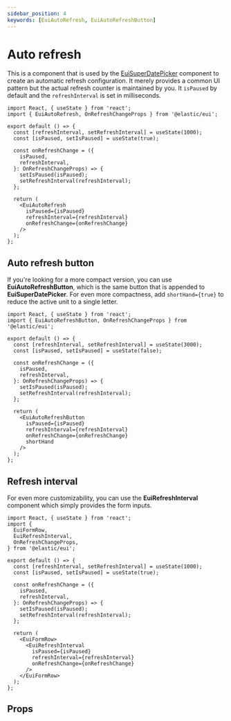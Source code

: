 ```yaml
---
sidebar_position: 4
keywords: [EuiAutoRefresh, EuiAutoRefreshButton]
---
```


# Auto refresh

This is a component that is used by the [EuiSuperDatePicker](./super-date-picker.mdx) component to create an automatic refresh configuration. It merely provides a common UI pattern but the actual refresh counter is maintained by you. It `isPaused` by default and the `refreshInterval` is set in milliseconds.

```tsx interactive
import React, { useState } from 'react';
import { EuiAutoRefresh, OnRefreshChangeProps } from '@elastic/eui';

export default () => {
  const [refreshInterval, setRefreshInterval] = useState(1000);
  const [isPaused, setIsPaused] = useState(true);

  const onRefreshChange = ({
    isPaused,
    refreshInterval,
  }: OnRefreshChangeProps) => {
    setIsPaused(isPaused);
    setRefreshInterval(refreshInterval);
  };

  return (
    <EuiAutoRefresh
      isPaused={isPaused}
      refreshInterval={refreshInterval}
      onRefreshChange={onRefreshChange}
    />
  );
};
```

## Auto refresh button

If you're looking for a more compact version, you can use **EuiAutoRefreshButton**, which is the same button that is appended to **EuiSuperDatePicker**. For even more compactness, add `shortHand={true}` to reduce the active unit to a single letter.

```tsx interactive
import React, { useState } from 'react';
import { EuiAutoRefreshButton, OnRefreshChangeProps } from '@elastic/eui';

export default () => {
  const [refreshInterval, setRefreshInterval] = useState(3000);
  const [isPaused, setIsPaused] = useState(false);

  const onRefreshChange = ({
    isPaused,
    refreshInterval,
  }: OnRefreshChangeProps) => {
    setIsPaused(isPaused);
    setRefreshInterval(refreshInterval);
  };

  return (
    <EuiAutoRefreshButton
      isPaused={isPaused}
      refreshInterval={refreshInterval}
      onRefreshChange={onRefreshChange}
      shortHand
    />
  );
};
```

## Refresh interval

For even more customizability, you can use the **EuiRefreshInterval** component which simply provides the form inputs.

```tsx interactive
import React, { useState } from 'react';
import {
  EuiFormRow,
  EuiRefreshInterval,
  OnRefreshChangeProps,
} from '@elastic/eui';

export default () => {
  const [refreshInterval, setRefreshInterval] = useState(1000);
  const [isPaused, setIsPaused] = useState(true);

  const onRefreshChange = ({
    isPaused,
    refreshInterval,
  }: OnRefreshChangeProps) => {
    setIsPaused(isPaused);
    setRefreshInterval(refreshInterval);
  };

  return (
    <EuiFormRow>
      <EuiRefreshInterval
        isPaused={isPaused}
        refreshInterval={refreshInterval}
        onRefreshChange={onRefreshChange}
      />
    </EuiFormRow>
  );
};
```

## Props


<PropTable definition={docgen.EuiAutoRefresh} />
<PropTable definition={docgen.EuiAutoRefreshButton} />
<PropTable definition={docgen.EuiRefreshInterval} />
